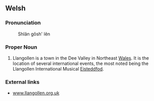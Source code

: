 == Welsh ==

=== Pronunciation ===
: Shlăn gŏsh' lĕn

=== Proper Noun ===

#Llangollen is a town in the Dee Valley in Northeast [[Wales]]. It is the location of several international events, the most noted being the Llangollen International Musical [[Eisteddfod]].

=== External links ===
* [http://www.llangollen.org.uk/ www.llangollen.org.uk]